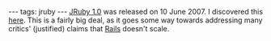 ---
tags: jruby
---
[[JRuby 1.0]] was released on 10 June 2007. I discovered this [http://www.rubyinside.com/jruby-10-released-522.html here]. This is a fairly big deal, as it goes some way towards addressing many critics' (justified) claims that [[Rails]] doesn't scale.
